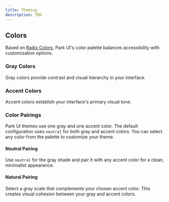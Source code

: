 ```yaml
---
title: Theming
description: TBD
---
```


## Colors

Based on [Radix Colors](https://www.radix-ui.com/colors), Park UI's color palette balances accessibility with customization options.

### Gray Colors

Gray colors provide contrast and visual hierarchy in your interface.

<ColorGrid type="gray" />

### Accent Colors

Accent colors establish your interface's primary visual tone.

<ColorGrid type="accent" />

### Color Pairings

Park UI themes use one gray and one accent color. The default configuration uses `neutral` for both gray and accent colors. You can select any color from the palette to customize your theme.

#### Neutral Pairing

Use `neutral` for the gray shade and pair it with any accent color for a clean, minimalist appearance.

#### Natural Pairing

Select a gray scale that complements your chosen accent color. This creates visual cohesion between your gray and accent colors.
